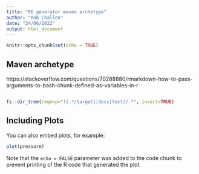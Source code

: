```yaml
---
title: "R6 generator maven archetype"
author: "Rob Challen"
date: "24/06/2022"
output: html_document
---
```


```r
knitr::opts_chunk$set(echo = TRUE)
```

## Maven archetype

https://stackoverflow.com/questions/70288880/rmarkdown-how-to-pass-arguments-to-bash-chunk-defined-as-variables-in-r

```bash

```

```r
fs::dir_tree(regexp="((.*/target)|docs|test)/.*", invert=TRUE)
```

## Including Plots

You can also embed plots, for example:

```r
plot(pressure)
```

Note that the `echo = FALSE` parameter was added to the code chunk to prevent printing of the R code that generated the plot.
